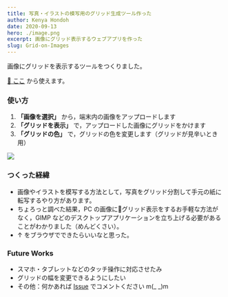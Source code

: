 ```yaml
---
title: 写真・イラストの模写用のグリッド生成ツール作った
author: Kenya Hondoh
date: 2020-09-13
hero: ./image.png
excerpt: 画像にグリッド表示するウェブアプリを作った
slug: Grid-on-Images
---
```


画像にグリッドを表示するツールをつくりました。

[🚀 ここ](https://kenmikanmi.github.io/grid-on-images/) から使えます。

### 使い方

1. **「画像を選択」** から，端末内の画像をアップロードします
2. **「グリッドを表示」** で，アップロードした画像にグリッドをかけます
3. **「グリッドの色」** で，グリッドの色を変更します（グリッドが見辛いとき用）

![](https://lh3.googleusercontent.com/rMNkA_s17ZiT99TGbkuLH8VXLIgYQrPcS9G5_hj8MKbzXdnaVPl-PZg5mtmGmo_zC5fFmhqxrKe2Ha5FFYuWqUkTOuIky2S9d6d-xANpTT9M5ymA2YKFVs_PsSnb7IXQU_bi9ToSerg)

### つくった経緯

- 画像やイラストを模写する方法として，写真をグリッド分割して手元の紙に転写するやり方があります。
- ちょろっと調べた結果，PC の画像にグリッド表示をするお手軽な方法がなく，GIMP などのデスクトップアプリケーションを立ち上げる必要があることがわかりました（めんどくさい）。
- ↑ をブラウザでできたらいいなと思った。

### Future Works

- スマホ・タブレットなどのタッチ操作に対応させたみ
- グリッドの幅を変更できるようにしたい
- その他：何かあれば [Issue](https://github.com/kenmikanmi/grid-on-images/issues) でコメントください m(_ _)m
